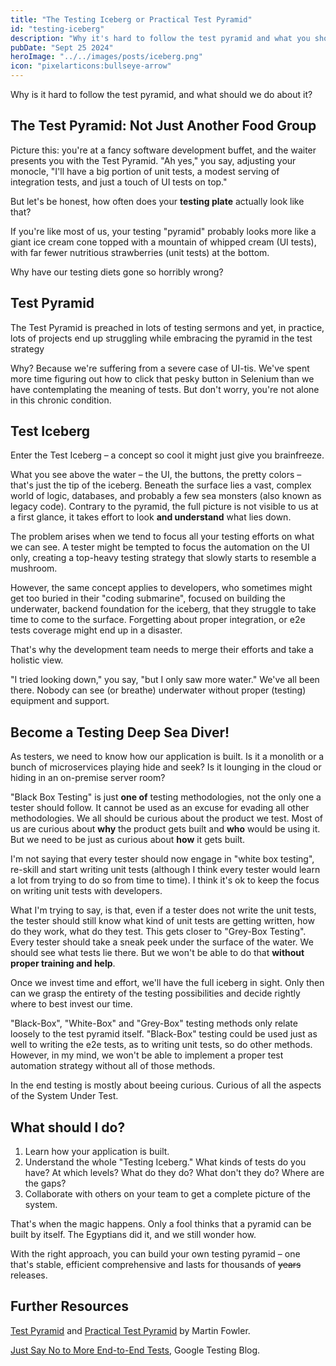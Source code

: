 ```yaml
---
title: "The Testing Iceberg or Practical Test Pyramid"
id: "testing-iceberg"
description: "Why it's hard to follow the test pyramid and what you should do about it?"
pubDate: "Sept 25 2024"
heroImage: "../../images/posts/iceberg.png"
icon: "pixelarticons:bullseye-arrow"
---
```


Why is it hard to follow the test pyramid, and what should we do about it?

## The Test Pyramid: Not Just Another Food Group

Picture this: you're at a fancy software development buffet, and the waiter presents you with the Test Pyramid. "Ah yes," you say, adjusting your monocle, "I'll have a big portion of unit tests, a modest serving of integration tests, and just a touch of UI tests on top." 

But let's be honest, how often does your **testing plate** actually look like that?

If you're like most of us, your testing "pyramid" probably looks more like a giant ice cream  cone topped with a mountain of whipped cream (UI tests), with far fewer nutritious strawberries (unit tests) at the bottom. 

Why have our testing diets gone so horribly wrong?

## Test Pyramid

The Test Pyramid is preached in lots of testing sermons and yet, in practice, lots of projects end up struggling while embracing the pyramid in the test strategy 

Why? Because we're suffering from a severe case of UI-tis. We've spent more time figuring out how to click that pesky button in Selenium than we have contemplating the meaning of tests. But don't worry, you're not alone in this chronic condition.

## Test Iceberg


<BlogImage imagePath={iceberg_down} imageAlt="Drawing of an iceberg, with lots of water below it."/>

Enter the Test Iceberg – a concept so cool it might just give you brainfreeze.

What you see above the water – the UI, the buttons, the pretty colors – that's just the tip of the iceberg. 
Beneath the surface lies a vast, complex world of logic, databases, and probably a few sea monsters (also known as legacy code). Contrary to the pyramid, the full picture is not visible to us at a first glance, it takes effort to look **and understand** what lies down.

The problem arises when we tend to focus all your testing efforts on what we can see. A tester might be tempted to focus the automation on the UI only, creating a top-heavy testing strategy that slowly starts to resemble a mushroom.

However, the same concept applies to developers, who sometimes might get too buried in their "coding submarine", focused on building the underwater, backend foundation for the iceberg, that they struggle to take time to come to the surface. Forgetting about proper integration, or e2e tests coverage might end up in a disaster.

That's why the development team needs to merge their efforts and take a holistic view.

"I tried looking down," you say, "but I only saw more water." We've all been there. Nobody can see (or breathe) underwater without proper (testing) equipment and support.


## Become a Testing Deep Sea Diver!


<BlogImage imagePath={iceberg_beneath} imageAlt="Drawing of an iceberg, with it's main body underwater and 2 fish."/>

As testers, we need to know how our application is built. Is it a monolith or a bunch of microservices playing hide and seek? Is it lounging in the cloud or hiding in an on-premise server room?

"Black Box Testing" is just **one of** testing methodologies, not the only one a tester should follow. It cannot be used as an excuse for evading all other methodologies. We all should be curious about the product we test. Most of us are curious about **why** the product gets built and **who** would be using it. But we need to be just as curious about **how** it gets built.

I'm not saying that every tester should now engage in "white box testing", re-skill and start writing unit tests (although I think every tester would learn a lot from trying to do so from time to time). I think it's ok to keep the focus on writing unit tests with developers. 

What I'm trying to say, is that, even if a tester does not write the unit tests, the tester should still know what kind of unit tests are getting written, how do they work, what do they test. This gets closer to "Grey-Box Testing". Every tester should take a sneak peek under the surface of the water. We should see what tests lie there. But we won't be 
able to do that **without proper training and help**. 

Once we invest time and effort, we'll have the full iceberg in sight. Only then can we grasp the entirety of the testing possibilities and decide rightly where to best invest our time.

"Black-Box", "White-Box" and "Grey-Box" testing methods only relate loosely to the test pyramid itself. "Black-Box" testing could be used just as well to writing the e2e tests, as to writing unit tests, so do other methods. However, in my mind, we won't be able to implement a proper test automation strategy without all of those methods.

In the end testing is mostly about beeing curious. Curious of all the aspects of the System Under Test.

## What should I do?

1. Learn how your application is built.
2. Understand the whole "Testing Iceberg." What kinds of tests do you have? At which levels?
   What do they do? What don't they do? Where are the gaps? 
3. Collaborate with others on your team to get a complete picture of the system.

That's when the magic happens. Only a fool thinks that a pyramid can be built by itself.
The Egyptians did it, and we still wonder how. 

With the right approach, you can build your own testing pyramid – one that's stable, efficient comprehensive and
lasts for thousands of ~~years~~ releases.

## Further Resources

[Test Pyramid](https://martinfowler.com/bliki/TestPyramid.html) and [Practical Test Pyramid](https://martinfowler.com/articles/practical-test-pyramid.html) by Martin Fowler.

[Just Say No to More End-to-End Tests](https://testing.googleblog.com/2015/04/just-say-no-to-more-end-to-end-tests.html), Google Testing Blog.
